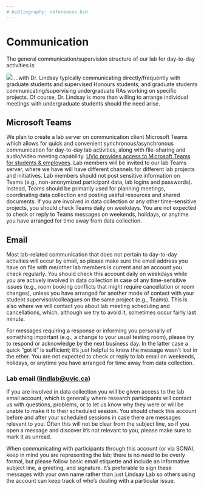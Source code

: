 ```yaml
---
# bibliography: references.bib
---
```


# Communication

The general communication/supervision structure of our lab for day-to-day activities is:

![](img/Lab%20communication%20structure.png)
...with Dr. Lindsay typically communicating directly/frequently with graduate students and supervised Honours students, and graduate students communicating/supervising undergraduate RAs working on specific projects. Of course, Dr. Lindsay is more than willing to arrange individual meetings with undergraduate students should the need arise.

## Microsoft Teams

We plan to create a lab server on communication client Microsoft Teams which allows for quick and convenient synchronous/asynchronous communication for day-to-day lab activities, along with file-sharing and audio/video meeting capability. [UVic provides access to Microsoft Teams for students & employees](https://www.uvic.ca/systems/support/computerssoftware/microsoft365/teams.php). Lab members will be invited to our lab Teams server, where we have will have different channels for different lab projects and initiatives. Lab members should not post sensitive information on Teams (e.g., non-anonymized participant data, lab logins and passwords). Instead, Teams should be primarily used for planning meetings, coordinating data collection and posting useful resources and shared documents. If you are involved in data collection or any other time-sensitive projects, you should check Teams daily on weekdays. You are not expected to check or reply to Teams messages on weekends, holidays, or anytime you have arranged for time away from data collection.

## Email

Most lab-related communication that does not pertain to day-to-day activities will occur by email, so please make sure the email address you have on file with me/other lab members is current and an account you check regularly. You should check this account daily on weekdays while you are actively involved in data collection in case of any time-sensitive issues (e.g., room booking conflicts that might require cancellation or room changes), unless you have arranged for another mode of contact with your student supervisor/colleagues on the same project (e.g., Teams). This is also where we will contact you about lab meeting scheduling and cancellations, which, although we try to avoid it, sometimes occur fairly last minute.

For messages requiring a response or informing you personally of something important (e.g., a change to your usual testing room), please try to respond or acknowledge by the next business day. In the latter case a quick “got it” is sufficient; it’s just helpful to know the message wasn’t lost in the ether. You are not expected to check or reply to lab email on weekends, holidays, or anytime you have arranged for time away from data collection.

### Lab email ([lindlab\@uvic.ca](lindlab@uvic.ca))

If you are involved in data collection you will be given access to the lab email account, which is generally where research participants will contact us with questions, problems, or to let us know why they were or will be unable to make it to their scheduled session. You should check this account before and after your scheduled sessions in case there are messages relevant to you. Often this will not be clear from the subject line, so if you open a message and discover it's not relevant to you, please make sure to mark it as unread.

When communicating with participants through this account (or via SONA), keep in mind you are representing the lab; there is no need to be overly formal, but please follow basic email etiquette and include an informative subject line, a greeting, and signature. It's preferable to sign these messages with your own name rather than just Lindsay Lab so others using the account can keep track of who's dealing with a particular issue.
